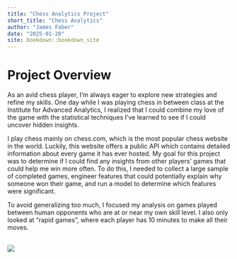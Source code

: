 --- 
title: "Chess Analytics Project"
short_title: "Chess Analytics"
author: "James Faber"
date: "2025-01-20"
site: bookdown::bookdown_site
---

# Project Overview

As an avid chess player, I’m always eager to explore new strategies and refine my skills. One day while I was playing chess in between class at the Institute for Advanced Analytics, I realized that I could combine my love of the game with the statistical techniques I've learned to see if I could uncover hidden insights. 

I play chess mainly on chess.com, which is the most popular chess website in the world. Luckily, this website offers a public API which contains detailed information about every game it has ever hosted. My goal for this project was to determine if I could find any insights from other players' games that could help me win more often. To do this, I needed to collect a large sample of completed games, engineer features that could potentially explain why someone won their game, and run a model to determine which features were significant.

To avoid generalizing too much, I focused my analysis on games played between human opponents who are at or near my own skill level. I also only looked at "rapid games", where each player has 10 minutes to make all their moves. 

<br>
![](https://jamesfaber.github.io/Chess-Analytics-Project/chess2.PNG)
